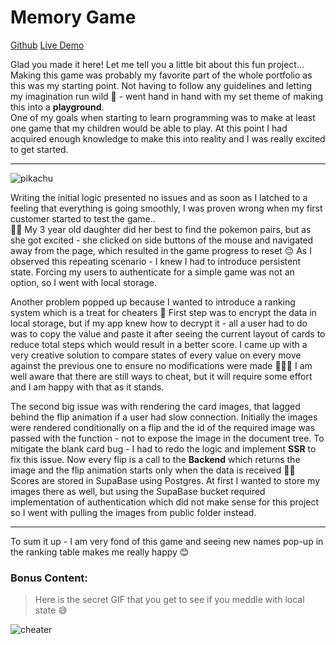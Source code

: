 
# Memory Game

[<span className="inline-flex items-center mr-2"><Github />Github</span>](<https://github.com/fotyG/playground/tree/master/app/(routes)/memory-game>)
[<span className="inline-flex items-center"><ExternalLink />Live Demo</span>](https://playground-portfolio.vercel.app/memory-game)

Glad you made it here! Let me tell you a little bit about this fun project...  
Making this game was probably my favorite part of the whole portfolio as this was my starting point. Not having to follow any guidelines and letting my imagination run wild 🦄 - went hand in hand with my set theme of making this into a **playground**.  
One of my goals when starting to learn programming was to make at least one game that my children would be able to play. At this point I had acquired enough knowledge to make this into reality and I was really excited to get started.

---

![pikachu](/images/pika.png)

Writing the initial logic presented no issues and as soon as I latched to a feeling that everything is going smoothly, I was proven wrong when my first customer started to test the game..  
👧🏽 My 3 year old daughter did her
best to find the pokemon pairs, but as she got excited - she clicked on side buttons
of the mouse and navigated away from the page, which resulted in the game progress
to reset 😔 As I observed this repeating scenario - I knew I had to introduce persistent
state. Forcing my users to authenticate for a simple game was not an option, so I
went with local storage.

Another problem popped up because I wanted to introduce
a ranking system which is a treat for cheaters 🌭 First step was to encrypt the data
in local storage, but if my app knew how to decrypt it - all a user had to do
was to copy the value and paste it after seeing the current layout of cards to reduce
total steps which would result in a better score. I came up with a very creative
solution to compare states of every value on every move against the previous one
to ensure no modifications were made 👮🏽‍♂️ I am well aware that there are still ways
to cheat, but it will require some effort and I am happy with that as it stands.

The second big issue was with rendering the card images, that lagged behind the flip
animation if a user had slow connection. Initially the images were rendered conditionally on a flip and the id of the required image was passed with the function - not to expose the image in the document tree. To mitigate the blank card bug - I had to redo the logic and implement
**SSR** to fix this issue. Now every flip is a call to the **Backend** which
returns the image and the flip animation starts only when the data is received 👍🏽  
Scores are stored in SupaBase using Postgres. At first I wanted to store my images there as well, but using the SupaBase bucket required implementation of authentication which did not make sense for this project so I went with pulling the images from public folder instead.

---

To sum it up - I am very fond of this game and seeing new names pop-up in the ranking table makes me really happy 😊

### Bonus Content:

> Here is the secret GIF that you get to see if you meddle with local state 😅

![cheater](/images/spank.gif)
